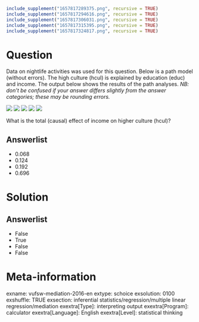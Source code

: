```r
include_supplement("1657817289375.png", recursive = TRUE)
include_supplement("1657817294616.png", recursive = TRUE)
include_supplement("1657817306031.png", recursive = TRUE)
include_supplement("1657817315395.png", recursive = TRUE)
include_supplement("1657817324817.png", recursive = TRUE)
```

Question
========
Data on nightlife activities was used for this question. Below is a path model (without errors). The high culture (hcul) is explained by education (educ) and income. The output below shows the results of the path analyses. *NB: don't be confused if your answer differs slightly from the answer categories; these may be rounding errors.*  
  
![](1657817289375.png)
![](1657817294616.png)
![](1657817306031.png)
![](1657817315395.png)
![](1657817324817.png)
  
  
What is the total (causal) effect of income on higher culture (hcul)?

Answerlist
----------
* 0.068
* 0.124
* 0.192
* 0.696

Solution
========

Answerlist
----------
* False
* True
* False
* False

Meta-information
================
exname: vufsw-mediation-2016-en
extype: schoice
exsolution: 0100
exshuffle: TRUE
exsection: inferential statistics/regression/multiple linear regression/mediation
exextra[Type]: interpreting output
exextra[Program]: calculator
exextra[Language]: English
exextra[Level]: statistical thinking

